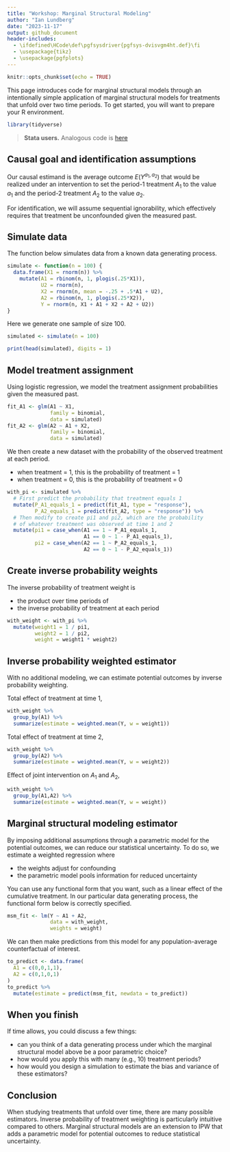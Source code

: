 ```yaml
---
title: "Workshop: Marginal Structural Modeling"
author: "Ian Lundberg"
date: "2023-11-17"
output: github_document
header-includes:
  - \ifdefined\HCode\def\pgfsysdriver{pgfsys-dvisvgm4ht.def}\fi
  - \usepackage{tikz}
  - \usepackage{pgfplots}
---
```


```r
knitr::opts_chunk$set(echo = TRUE)
```

This page introduces code for marginal structural models through an intentionally simple application of marginal structural models for treatments that unfold over two time periods. To get started, you will want to prepare your R environment.

```r
library(tidyverse)
```

> **Stata users.** Analogous code is [here](https://github.com/ilundberg/teaching/tree/master/workshop_msm/msm_stata.do)

## Causal goal and identification assumptions

Our causal estimand is the average outcome $E(Y^{a_1,a_2})$ that would be realized under an intervention to set the period-1 treatment $A_1$ to the value $a_1$ and the period-2 treatment $A_2$ to the value $a_2$.

For identification, we will assume sequential ignorability, which effectively requires that treatment be unconfounded given the measured past.

## Simulate data

The function below simulates data from a known data generating process.

```r
simulate <- function(n = 100) {
  data.frame(X1 = rnorm(n)) %>%
    mutate(A1 = rbinom(n, 1, plogis(.25*X1)),
           U2 = rnorm(n),
           X2 = rnorm(n, mean = -.25 + .5*A1 + U2),
           A2 = rbinom(n, 1, plogis(.25*X2)),
           Y = rnorm(n, X1 + A1 + X2 + A2 + U2))
}
```

Here we generate one sample of size 100.

```r
simulated <- simulate(n = 100)
```

```r
print(head(simulated), digits = 1)
```

## Model treatment assignment

Using logistic regression, we model the treatment assignment probabilities given the measured past.

```r
fit_A1 <- glm(A1 ~ X1,
              family = binomial,
              data = simulated)
fit_A2 <- glm(A2 ~ A1 + X2,
              family = binomial,
              data = simulated)
```

We then create a new dataset with the probability of the observed treatment at each period.

- when treatment = 1, this is the probability of treatment = 1
- when treatment = 0, this is the probability of treatment = 0

```r
with_pi <- simulated %>%
  # First predict the probability that treatment equals 1
  mutate(P_A1_equals_1 = predict(fit_A1, type = "response"),
         P_A2_equals_1 = predict(fit_A2, type = "response")) %>%
  # Then modify to create pi1 and pi2, which are the probability
  # of whatever treatment was observed at time 1 and 2
  mutate(pi1 = case_when(A1 == 1 ~ P_A1_equals_1,
                         A1 == 0 ~ 1 - P_A1_equals_1),
         pi2 = case_when(A2 == 1 ~ P_A2_equals_1,
                         A2 == 0 ~ 1 - P_A2_equals_1))
```

## Create inverse probability weights

The inverse probability of treatment weight is

- the product over time periods of
- the inverse probability of treatment at each period

```r
with_weight <- with_pi %>%
  mutate(weight1 = 1 / pi1,
         weight2 = 1 / pi2,
         weight = weight1 * weight2)
```

## Inverse probability weighted estimator

With no additional modeling, we can estimate potential outcomes by inverse probability weighting.

Total effect of treatment at time 1,
```r
with_weight %>%
  group_by(A1) %>%
  summarize(estimate = weighted.mean(Y, w = weight1))
```

Total effect of treatment at time 2,
```r
with_weight %>%
  group_by(A2) %>%
  summarize(estimate = weighted.mean(Y, w = weight2))
```

Effect of joint intervention on $A_1$ and $A_2$,
```r
with_weight %>%
  group_by(A1,A2) %>%
  summarize(estimate = weighted.mean(Y, w = weight))
```

## Marginal structural modeling estimator

By imposing additional assumptions through a parametric model for the potential outcomes, we can reduce our statistical uncertainty. To do so, we estimate a weighted regression where

- the weights adjust for confounding
- the parametric model pools information for reduced uncertainty

You can use any functional form that you want, such as a linear effect of the cumulative treatment. In our particular data generating process, the functional form below is correctly specified.

```r
msm_fit <- lm(Y ~ A1 + A2,
              data = with_weight,
              weights = weight)
```

We can then make predictions from this model for any population-average counterfactual of interest.

```r
to_predict <- data.frame(
  A1 = c(0,0,1,1),
  A2 = c(0,1,0,1)
)
to_predict %>%
  mutate(estimate = predict(msm_fit, newdata = to_predict))
```

## When you finish

If time allows, you could discuss a few things:

- can you think of a data generating process under which the marginal structural model above be a poor parametric choice?
- how would you apply this with many (e.g., 10) treatment periods?
- how would you design a simulation to estimate the bias and variance of these estimators?

## Conclusion

When studying treatments that unfold over time, there are many possible estimators. Inverse probability of treatment weighting is particularly intuitive compared to others. Marginal structural models are an extension to IPW that adds a parametric model for potential outcomes to reduce statistical uncertainty.
